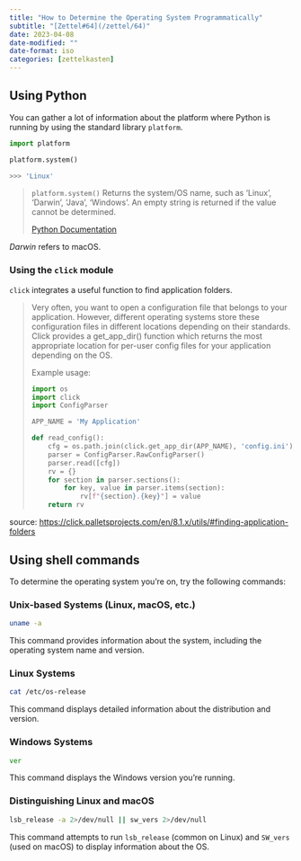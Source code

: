 ```yaml
---
title: "How to Determine the Operating System Programmatically"
subtitle: "[Zettel#64](/zettel/64)"
date: 2023-04-08
date-modified: ""
date-format: iso
categories: [zettelkasten]
---
```

## Using Python

You can gather a lot of information about the platform where Python is running by using the standard library `platform`.

```python
import platform

platform.system()

>>> 'Linux'
```

> `platform.system()`
> Returns the system/OS name, such as 'Linux', 'Darwin', 'Java', 'Windows'. An empty string is returned if the value cannot be determined.
>
> [Python Documentation](https://docs.python.org/3/library/platform.html#platform.system)

*Darwin* refers to macOS.

### Using the `click` module

`click` integrates a useful function to find application folders.

> Very often, you want to open a configuration file that belongs to your application. However, different operating systems store these configuration files in different locations depending on their standards. Click provides a get_app_dir() function which returns the most appropriate location for per-user config files for your application depending on the OS.
>
> Example usage:
>
> ```python
> import os
> import click
> import ConfigParser
>
> APP_NAME = 'My Application'
>
> def read_config():
>     cfg = os.path.join(click.get_app_dir(APP_NAME), 'config.ini')
>     parser = ConfigParser.RawConfigParser()
>     parser.read([cfg])
>     rv = {}
>     for section in parser.sections():
>         for key, value in parser.items(section):
>             rv[f"{section}.{key}"] = value
>     return rv
> ```

source: <https://click.palletsprojects.com/en/8.1.x/utils/#finding-application-folders>

## Using shell commands

To determine the operating system you're on, try the following commands:

### Unix-based Systems (Linux, macOS, etc.)

```bash
uname -a
```

This command provides information about the system, including the operating system name and version.

### Linux Systems

```bash
cat /etc/os-release
```

This command displays detailed information about the distribution and version.

### Windows Systems

```cmd
ver
```

This command displays the Windows version you're running.

### Distinguishing Linux and macOS

```bash
lsb_release -a 2>/dev/null || sw_vers 2>/dev/null
```

This command attempts to run `lsb_release` (common on Linux) and `SW_vers` (used on macOS) to display information about the OS.
